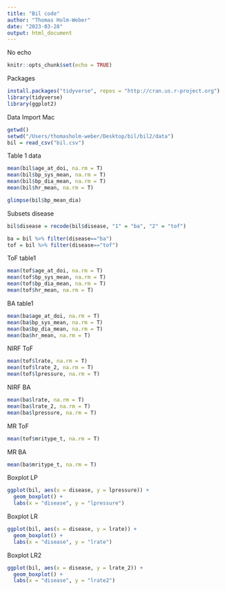 ```yaml
---
title: "Bil code"
author: "Thomas Holm-Weber"
date: "2023-03-28"
output: html_document
---
```

No echo
```r
knitr::opts_chunk$set(echo = TRUE)
```
Packages
```r
install.packages("tidyverse", repos = "http://cran.us.r-project.org")
library(tidyverse)
library(ggplot2)
```


Data Import Mac
```r
getwd()
setwd("/Users/thomasholm-weber/Desktop/bil/bil2/data")
bil = read_csv("bil.csv")
```


Table 1 data
```r
mean(bil$age_at_doi, na.rm = T)
mean(bil$bp_sys_mean, na.rm = T)
mean(bil$bp_dia_mean, na.rm = T)
mean(bil$hr_mean, na.rm = T)

glimpse(bil$bp_mean_dia)
```

Subsets disease
```r
bil$disease = recode(bil$disease, "1" = "ba", "2" = "tof")

ba = bil %>% filter(disease=="ba")
tof = bil %>% filter(disease=="tof")
```

ToF table1
```r
mean(tof$age_at_doi, na.rm = T)
mean(tof$bp_sys_mean, na.rm = T)
mean(tof$bp_dia_mean, na.rm = T)
mean(tof$hr_mean, na.rm = T)
```


BA table1
```r
mean(ba$age_at_doi, na.rm = T)
mean(ba$bp_sys_mean, na.rm = T)
mean(ba$bp_dia_mean, na.rm = T)
mean(ba$hr_mean, na.rm = T)
```



NIRF ToF
```r
mean(tof$lrate, na.rm = T)
mean(tof$lrate_2, na.rm = T)
mean(tof$lpressure, na.rm = T)
```

NIRF BA
```r
mean(ba$lrate, na.rm = T)
mean(ba$lrate_2, na.rm = T)
mean(ba$lpressure, na.rm = T)
```

MR ToF
```r
mean(tof$mritype_t, na.rm = T)
```

MR BA
```r
mean(ba$mritype_t, na.rm = T)
```

Boxplot LP
```r
ggplot(bil, aes(x = disease, y = lpressure)) +
  geom_boxplot() +
  labs(x = "disease", y = "lpressure")

```


Boxplot LR
```r
ggplot(bil, aes(x = disease, y = lrate)) +
  geom_boxplot() +
  labs(x = "disease", y = "lrate")

```


Boxplot LR2
```r
ggplot(bil, aes(x = disease, y = lrate_2)) +
  geom_boxplot() +
  labs(x = "disease", y = "lrate2")

```
